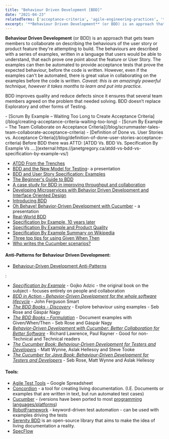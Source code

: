 ```yaml
---
title: "Behaviour Driven Development [BDD]"
date: "2021-04-23"
relatedTerms: ['acceptance-criteria', 'agile-engineering-practices', 'test-driven-development-versus-behaviour-driven-development']
excerpt: '**Behaviour Driven Development** (or BDD) is an approach that gets team members to'
---
```


**Behaviour Driven Development** (or BDD) is an approach that gets team members to collaborate on describing the behaviours of the user story or product feature they're attempting to build. The behaviours are described with a series of examples, written in a language that users would be able to understand, that each prove one point about the feature or User Story. The examples can then be automated to provide acceptance tests that prove the expected behaviour, before the code is written. However, even if the examples can't be automated, there is great value in collaborating on the examples before the code is written. _Caveat: this is an amazingly powerful technique, however it takes months to learn and put into practice._

BDD improves quality and reduce defects since it ensures that several team members agreed on the problem that needed solving. BDD doesn’t replace Exploratory and other forms of Testing.

<LinkList heading = "Agile Pain Relief Blog Entries">
- [Scrum By Example – Waiting Too Long to Create Acceptance Criteria](/blog/creating-acceptance-criteria-waiting-too-long)
- [Scrum By Example – The Team Collaborate on Acceptance Criteria](/blog/scrummaster-tales-team-collaborate-acceptance-criteria)
- [Definition of Done vs. User Stories vs. Acceptance Criteria](/blog/definition-of-done-user-stories-acceptance-criteria)
</LinkList>

<HighlightBox heading="Resource Links" variant="resourceLinks">
Before BDD there was ATTD: [ATDD Vs. BDD Vs. Specification By Example Vs ….](external:https://janetgregory.ca/atdd-vs-bdd-vs-specification-by-example-vs/)

- [ATDD From the Trenches](external:https://www.infoq.com/articles/atdd-from-the-trenches/)
- [BDD and the New Model for Testing](external:https://www.infoq.com/presentations/bdd-model-testing/)\- a presentation
- [BDD and User Story Specification: Examples](external:https://www.apptio.com/blog/bdd-and-user-story-specification-examples/)
- [The Beginner's Guide to BDD](external:https://inviqa.com/blog/bdd-guide)
- [A case study for BDD in improving throughput and collaboration](external:https://cucumber.io/blog/bdd/improving-throughput-and-collaboration/)
- [Developing Microservices with Behavior Driven Development and Interface Oriented Design](external:https://www.infoq.com/articles/microservices-bdd-interface-oriented/)
- [Introducing BDD](external:https://dannorth.net/introducing-bdd/)
- [Oh Behave! Behavior-Driven Development with Cucumber](external:https://www.infoq.com/presentations/bdd-cucumber/) - a presentation
- [Real-World BDD](external:https://learnbdd.com/minimal-bdd)
- [Specification by Example, 10 years later](external:https://gojko.net/2020/03/17/sbe-10-years.html)
- [Specification By Example and Product Quality](external:https://www.womentesters.com/specification-by-example-and-product-quality/)
- [Specification By Example Summary on Wikipedia](external:https://en.wikipedia.org/wiki/Specification_by_example)
- [Three top tips for using Given When Then](external:https://theitriskmanager.com/2016/08/09/three-top-tips-for-using-given-when-then/)
- [Who writes the Cucumber scenarios?](external:https://medium.com/@mattwynne/who-writes-the-cucumber-scenarios-6ca5f390c2fa)

#### Anti-Patterns for Behaviour Driven Development:

- [Behaviour-Driven Development Anti-Patterns](external:https://www.infoq.com/news/2016/09/bdd-anti-patterns/)
</HighlightBox>

<HighlightBox heading="Related Books" variant="relatedBooks">:

- _[Specification by Example](external:https://gojko.net/books/specification-by-example/)_ \- Gojko Adzic - the original book on the subject - focuses entirely on people and collaboration
- [_BDD in Action - Behavior-Driven Development for the whole software lifecycle_](external:https://www.manning.com/books/bdd-in-action) - John Ferguson Smart
- _[The BDD Books - Discovery](external:https://leanpub.com/bddbooks-discovery)_ - Explore behaviour using examples - Seb Rose and Gáspár Nagy
- _[The BDD Books – Formulation](external:https://leanpub.com/bddbooks-formulation)_ - Document examples with Given/When/Then - Seb Rose and Gáspár Nagy
- [_Behavior-Driven Development with Cucumber: Better Collaboration for Better Software_](external:https://www.amazon.com/Behavior-Driven-Development-Cucumber-Specification-Example/dp/0321772636/) - Richard Lawrence, Paul Rayner - Good for non-Technical and Technical readers
- [_The Cucumber Book: Behaviour-Driven Development for Testers and Developers_](external:https://www.amazon.com/Cucumber-Book-Behaviour-Driven-Development-Developers/dp/1680502387/) - Matt Wynne, Aslak Hellesoy and Steve Tooke
- _[The Cucumber for Java Book: Behaviour-Driven Development for Testers and Developers](external:https://www.amazon.com/Cucumber-Java-Book-Behaviour-Driven-Development/dp/1941222293/)_ - Seb Rose, Matt Wynne and Aslak Hellesoy

#### Tools:

- [Agile Test Tools](external:https://docs.google.com/spreadsheets/d/1CTo4J8hUkl0hNUuYdFXG4NwDfN9cMlIM_06P0fe9kKQ/edit) – Google Spreadsheet
- [Concordion](external:https://concordion.org/) - a tool for creating living documentation. (I.E. Documents or examples that are written in text, but run automated test cases)
- [Cucumber](external:https://cucumber.io/tools/cucumber-open/) - (versions have been ported to most [programming languages/platforms](external:https://cucumber.io/tools/cucumber-open/))
- [RobotFramework](external:https://robotframework.org/) - keyword-driven test automation - can be used with examples driving the tests
- [Serenity BDD](external:https://serenity-bdd.github.io/) is an open-source library that aims to make the idea of living documentation a reality.
- [SpecFlow](external:https://specflow.org)
</HighlightBox>

